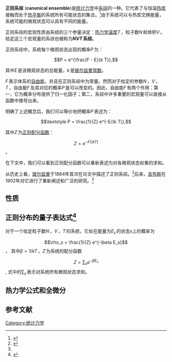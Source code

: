{{NoteTA|G1=物理學}}
'''正则系综''' ('''canonical ensemble''')是[[统计力学|统计力学]]中[[系综|系综]]的一种。它代表了与恒温[[热库|热库]]接触而处于[[热平衡|热平衡]]的系统所有可能状态的集合。<ref name="gibbs">{{cite book |last=Gibbs |first=Josiah Willard |authorlink=Josiah Willard Gibbs |title=Elementary Principles in Statistical Mechanics |year=1902 |publisher=[[Charles_Scribner's_Sons|Charles Scribner's Sons]] |location=New York|title-link=Elementary Principles in Statistical Mechanics }}</ref>由于系统可以与热库交换能量，系统可能的微观状态可以具有不同的能量。

正则系综的宏观性质由系统的三个参量决定：[[热力学温度|热力学温度]]<math>T\,</math>，粒子数<math>N\,</math>和体积<math>V\,</math>。给定这三个宏观量的系综也被称为'''<math>NVT\,</math>系综'''。

正则系综中，系统每个微观状态出现的概率<math>P\,</math>为：

:<math>P = e^{\frac{F - E}{k T}},</math>

其中<math>E\,</math>是该微观状态的总能量，<math>k\,</math>是[[玻尔兹曼常数|玻尔兹曼常数]]。

<math>F\,</math>表示体系的[[亥姆霍兹自由能|自由能]]，并且在正则系综中为常量。然而对于给定的参数<math> N\,</math>，<math> V\,</math>，<math> T\,</math>，自由能<math>F\,</math>及其对应的概率<math>P\,</math>是可以改变的。因此，自由能<math>F\,</math>有两个作用：第一，它为概率分布提供了归一化因子；第二，系综中许多重要的宏观量可以直接从函数{{math|''F''(''N'', ''V'', ''T'')}}中推导出来。

明确了上述概念后，我们可以等价地把概率<math>P\,</math>表述为：

:<math>\textstyle P = \frac{1}{Z} e^{-E/(k T)},</math>

其中<math>Z\,</math>为[[配分函数|正则配分函数]]：

:<math>\textstyle Z = e^{-F/(k T)}</math>。

在下文中，我们可以看到正则配分函数可以重新表述为对各微观状态权重的求和。

从历史上看，[[路德维希·玻尔兹曼|玻尔兹曼]]于1884年首次在论文中描述了正则系综。<ref>{{cite book | last = Cercignani | first = Carlo | author-link = Carlo Cercignani | title = Ludwig Boltzmann: The Man Who Trusted Atoms | publisher = Oxford University Press | year = 1998 | isbn = 9780198501541 | url-access = registration | url = https://archive.org/details/ludwigboltzmannm0000cerc }}</ref>后来，[[乔赛亚·威拉德·吉布斯|吉布斯]]在1902年对它进行了重新阐述和广泛的研究。<ref name="gibbs"/>

==性质==

{{unordered list
| ''唯一性''：对于一个给定温度的物理系统，对应的正则系综是唯一确定的，它不依赖于坐标、基底或者零点能的选择。<ref name="gibbs" />
| ''统计平衡''：因为系综只是系统守恒量的函数（能量），所以即使系统的微观状态是在不断变化的，从宏观上看它还是不随时间演化的。<ref name="gibbs"/>
| ''同其它系统处于热平衡''：考虑由相同温度正则系综描述的两个系统。将它们进行热接触之后，得到的复合系统也由相同温度的正则系综所描述。<ref name="gibbs"/>
|''最大熵''：对于一个给定的力学系统（固定 {{math|''N''}}, {{math|''V''}}），在具有相同平均能量{{math|⟨''E''⟩}}的所有系综当中，正则系综给出的[[熵|熵]]是最大的。<ref name="gibbs"/>
| ''最小自由能''：对于一个给定的力学系统（固定 {{math|''N''}}, {{math|''V''}}），当温度{{math|''T''}}也给定时，正则系综平均给出的亥姆霍兹自由能{{math|⟨''E'' + ''kT'' log ''P''⟩}}在所有系综当中是最低的。<ref name="gibbs"/>
}}

==正则分布的量子表达式<ref name="wzc">{{cite book |last=汪|first=志诚 |authorlink=王志诚 |title=热力学·统计物理 |year=1980 |publisher=[[高等教育出版社|高等教育出版社]] |location=北京|title-link=热力学·统计物理 }}</ref>==

对于一个给定粒子数<math>N\,</math>，<math>V\,</math>，<math>T\,</math>的系统，它处在能量为<math>E_s\,</math>的状态<math>s</math>上的概率为
:<math> \rho_s = \frac{1}{Z} e^{-\beta E_s} </math>，
其中<math>\beta =1/k T\,</math>，<math>Z\,</math>为系统的配分函数
:<math> Z = \sum_s e^{-\beta E_s} </math>,
式中的<math>\sum_s\,</math>表示对系统所有微观状态求和。

==热力学公式和全微分==
{{unordered list
|配分函数的[[对数|对数]]就是[[亥姆霍兹自由能|亥姆霍兹自由能]]（Helmholtz free energy，符号 <math>F\,</math>）
:<math> F = -k T \ln Z \,</math>。
| 函数{{math|''F''(''N'', ''V'', ''T'')}}的偏导数给出了一些重要的物理量:
{{unordered list
|平均压强<ref name="gibbs"/>
:<math> \langle p \rangle = -\frac{\partial F} {\partial V}, </math>
|[[熵_(统计物理学)|吉布斯熵]]<ref name="gibbs"/>
:<math> S = -k \langle \log P \rangle = - \frac{\partial F} {\partial T}, </math>
|偏导数{{math|∂''F''/∂''N''}} 近似地与[[化学势|化学势]]相关，尽管化学平衡的概念并不完全适用于描述小系统的正则系综。
|平均能量<ref name="gibbs"/>
:<math> \langle E \rangle = F + ST= \frac{\partial}{\partial \beta} \beta F </math>。
}}
| ''全微分'': 从上述表达式可以看出，对于给定的粒子数{{math|''N''}}，函数{{math|''F''(''V'', ''T'')}}具有全微分形式<ref name="gibbs"/>
:<math> dF = - S dT - \langle p\rangle dV </math>。
| ''热力学第一定律'': 把上述关于能量{{math|⟨''E''⟩}}的表达式代入全微分{{math|''F''}}，得到与 [[热力学第一定律|热力学第一定律]]相似的表达式：<ref name="gibbs"/>
:<math> d\langle E \rangle = T dS - \langle p\rangle dV </math>。
| ''[[Thermal_fluctuations|能量涨落]]'': 正则系综描述中，系统的能量具有不确定性。 能量的[[方差|方差]]是<ref name="gibbs"/>
:<math> \langle E^2 \rangle - \langle E \rangle^2 = k T^2 \frac{\partial \langle E \rangle}{\partial T}</math>。
}}

== 参考文献 ==
{{reflist}}

{{Statistical mechanics topics}}
{{统计力学}}
[[Category:统计力学|Category:统计力学]]